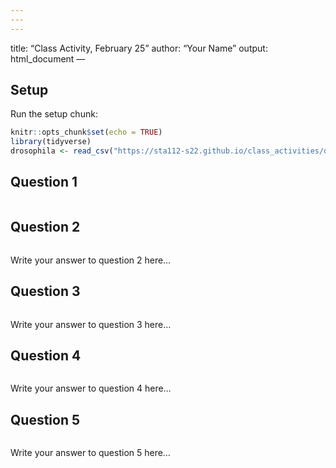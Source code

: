 ```yaml
---
---
---
```

title: "Class Activity, February 25"
author: "Your Name"
output: html_document
---

## Setup

Run the setup chunk:

```r
knitr::opts_chunk$set(echo = TRUE)
library(tidyverse)
drosophila <- read_csv("https://sta112-s22.github.io/class_activities/drosophila.csv")
```

## Question 1

```r

```


## Question 2

```r

```

Write your answer to question 2 here...

## Question 3

```r

```

Write your answer to question 3 here...


## Question 4

```r

```

Write your answer to question 4 here...


## Question 5

```r

```

Write your answer to question 5 here...
